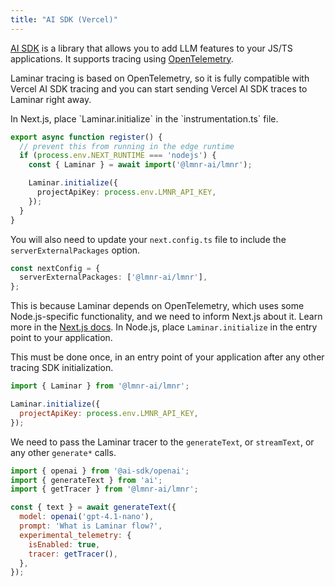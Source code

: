 ```yaml
---
title: "AI SDK (Vercel)"
---
```


[AI SDK](https://sdk.vercel.ai/docs/introduction) is a library that allows you to add LLM features to your JS/TS applications. It supports tracing using [OpenTelemetry](https://opentelemetry.io/). 

Laminar tracing is based on OpenTelemetry, so it is fully compatible with Vercel AI SDK tracing and you can start sending Vercel AI SDK traces to Laminar right away.

<Steps>
<Step title="Get your project API key">
<GetProjectApiKey />
</Step>
<Step title="Initialize Laminar">
<Tabs>
<Tab title="Next.js">
In Next.js, place `Laminar.initialize` in the `instrumentation.ts` file.

```typescript {3-4, 6-8} instrumentation.ts
export async function register() {
  // prevent this from running in the edge runtime
  if (process.env.NEXT_RUNTIME === 'nodejs') {
    const { Laminar } = await import('@lmnr-ai/lmnr');

    Laminar.initialize({
      projectApiKey: process.env.LMNR_API_KEY,
    });
  }
}
```

You will also need to update your `next.config.ts` file to include the `serverExternalPackages` option.

```typescript next.config.ts
const nextConfig = {
  serverExternalPackages: ['@lmnr-ai/lmnr'],
};
```

This is because Laminar depends on OpenTelemetry, which uses some Node.js-specific functionality, and we need to inform Next.js about it. Learn more in the [Next.js docs](https://nextjs.org/docs/app/api-reference/config/next-config-js/serverExternalPackages).
</Tab>
<Tab title="Node.js">
In Node.js, place `Laminar.initialize` in the entry point to your application.

This must be done once, in an entry point of your application after any other tracing SDK initialization.

```javascript
import { Laminar } from '@lmnr-ai/lmnr';

Laminar.initialize({
  projectApiKey: process.env.LMNR_API_KEY,
});
```
</Tab>
</Tabs>
</Step>
<Step title="Update your AI SDK calls">

We need to pass the Laminar tracer to the `generateText`, or `streamText`, or any other `generate*` calls.

```javascript {3,8-11}
import { openai } from '@ai-sdk/openai';
import { generateText } from 'ai';
import { getTracer } from '@lmnr-ai/lmnr';

const { text } = await generateText({
  model: openai('gpt-4.1-nano'),
  prompt: 'What is Laminar flow?',
  experimental_telemetry: {
    isEnabled: true,
    tracer: getTracer(),
  },
});
```
</Step>
</Steps>
